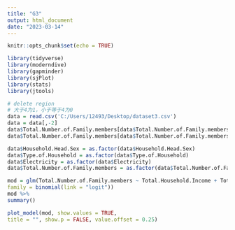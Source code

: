 ---
title: "G3"
output: html_document
date: "2023-03-14"
---

```{r setup, include=FALSE}
knitr::opts_chunk$set(echo = TRUE)
```


```{r}
library(tidyverse)
library(moderndive)
library(gapminder)
library(sjPlot)
library(stats)
library(jtools)
```


```{r}
# delete region
# 大于4为1，小于等于4为0
data = read.csv('C:/Users/12493/Desktop/dataset3.csv')
data = data[,-2]
data$Total.Number.of.Family.members[data$Total.Number.of.Family.members <= 4] = 0
data$Total.Number.of.Family.members[data$Total.Number.of.Family.members > 4] = 1
```

```{r}
data$Household.Head.Sex = as.factor(data$Household.Head.Sex)
data$Type.of.Household = as.factor(data$Type.of.Household)
data$Electricity = as.factor(data$Electricity)
data$Total.Number.of.Family.members = as.factor(data$Total.Number.of.Family.members)
```

```{r}
mod = glm(Total.Number.of.Family.members ~ Total.Household.Income + Total.Food.Expenditure + Household.Head.Sex + Household.Head.Age + Type.of.Household + House.Floor.Area + House.Age + Number.of.bedrooms + Electricity, data = data,
family = binomial(link = "logit"))
mod %>%
summary()
```
```{r}
plot_model(mod, show.values = TRUE,
title = "", show.p = FALSE, value.offset = 0.25)
```

